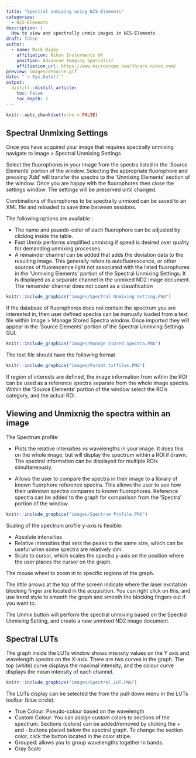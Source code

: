 ```yaml
---
title: "Spectral unmixing using NIS-Elements"
categories:
  - NIS-Elements
description: |
  How to view and spectrally unmix images in NIS-Elements
draft: false
author:
  - name: Mark Rigby 
    affiliation: Nikon Insturments UK
    position: Advanced Imaging Specialist
    affiliation_url: https://www.microscope.healthcare.nikon.com/
preview: images/denoise.gif
date: "`r Sys.Date()`"
output:
  distill::distill_article:
    toc: False
    toc_depth: 2
---
```


```r

knitr::opts_chunk$set(echo = FALSE)

```


## Spectral Unmixing Settings

Once you have acquired your image that requires spectrally unmixing navigate to Image > Spectral Unmixing Settings

Select the fluorophores in your image from the spectra listed in the 'Source Elements' portion of the window. Selecting the appropriate fluorophore and pressing 'Add' will transfer the spectra to the 'Unmixing Elements' section of the window. Once you are happy with the fluorophores then close the settings window. The settings will be preserved until changed. 

Combinations of fluorophores to be spectrally unmixed can be saved to an XML file and reloaded to save time between sessions.

The following options are available  :

- The name and psuedo-color of each fluorophore can be adjusted by clicking inside the table. 
- Fast Unmix performs simplified unmixing if speed is desired over quality for demanding unmixing processes.
- A remainder channel can be added that adds the deviation data to the resulting image. This generally refers to autofluorescence, or other sources of fluorescence light not associated with the listed fluorophores in the 'Unmixing Elements' portion of the Spectral Unmixing Settings. It is displayed as a separate channel in the unmixed ND2 image document. The remainder channel does not count as a classification



```r

knitr::include_graphics("images/Spectral Unmixing Setting.PNG")

```

If the database of fluorophores does not contain the spectrum you are interested in, then user defined spectra can be manually loaded from a text file within Image > Manage Stored Spectra window. Once imported they will appear in the 'Source Elements' portion of the Spectral Unmixing Settings GUI.

```r

knitr::include_graphics("images/Manage Stored Spectra.PNG")

```

The text file should have the following format

```r

knitr::include_graphics("images/Format_txtfiles.PNG")

```

If region of interests are defined, the image information from within the ROI can be used as a reference spectra separate from the whole image spectra. Within the 'Source Elements' portion of the window select the ROIs category, and the actual ROI.


## Viewing and Unmixnig the spectra within an image

The Spectrum profile: 

- Plots the relative intensities vs wavelengths in your image. It does this on the whole image, but will display the spectrum within a ROI if drawn. The spectral information can be displayed for multiple ROIs simultaneously. 

- Allows the user to compare the spectra in their image to a library of known fluorphore reference spectra. This allows the user to see how their unknown spectra compares to known fluorophores. Reference spectra can be added to the graph for comparison from the 'Spectra' portion of the window.

```r

knitr::include_graphics("images/Spectrum Profile.PNG")

```

Scaling of the spectrum profile y-axis is flexible:

- Absolute intensities
- Relative intensities that sets the peaks to the same size, which can be useful when some spectra are relatively dim.
- Scale to cursor, which scales the spectra y-axis on the position where the user places the cursor on the graph. 

The mouse wheel to zoom in to specific regions of the graph.

The little arrows at the top of the screen indicate where the laser excitation blocking finger are located in the acquisition. You can right click on this, and use trend style to smooth the graph and smooth the blocking fingers out if you want to. 



The Unmix button will perform the spectral unmixing based on the Spectral Unmixing Setting, and create a new unmixed ND2 image document.





## Spectral LUTs

The graph inside the LUTs window shows intensity values on the Y axis and wavelength spectra on the X-axis. There are two curves in the graph. The top (white) curve displays the maximal intensity, and the colour curve displays the mean intensity of each channel.

```r

knitr::include_graphics("images/Spectral_LUT.PNG")

```

The LUTs display can be selected the from the pull-down menu in the LUTs toolbar (blue circle):

- True Colour: Pseudo-colour based on the wavelength 
- Custom Colour:  You can assign custom colors to sections of the spectrum. Sections (colors) can be added/removed by clicking the + and - buttons placed below the spectral graph. To change the section color, click the button located in the color stripe.
- Grouped: allows you to group wavelengths together in bands.
- Gray Scale










